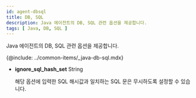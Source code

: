 ```yaml
---
id: agent-dbsql
title: DB, SQL
description: Java 에이전트의 DB, SQL 관련 옵션을 제공합니다.
tags: [ Java, DB, SQL ] 
---
```


Java 에이전트의 DB, SQL 관련 옵션을 제공합니다.

{@include: ../common-items/_java-db-sql.mdx} 

* **ignore_sql_hash_set** <span class='type'>String</span>

  해당 옵션에 입력한 SQL 해시값과 일치하는 SQL 문은 무시하도록 설정할 수 있습니다.